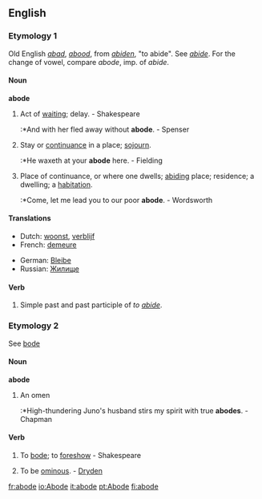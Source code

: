 ==English==
===Etymology 1===
Old English ''[[abad]]'', ''[[abood]]'', from ''[[abiden]]'', "to abide". See ''[[abide]]''. For the change of vowel, compare ''abode'', imp. of ''abide''.

====Noun====
'''abode'''
# {{obsolete}} Act of [[waiting]]; delay. - Shakespeare
#:*And with her fled away without '''abode'''. - Spenser
# Stay or [[continuance]] in a place; [[sojourn]].
#:*He waxeth at your '''abode''' here. - Fielding
# Place of continuance, or where one dwells; [[abiding]] place; residence; a dwelling; a [[habitation]].
#:*Come, let me lead you to our poor '''abode'''. - Wordsworth

====Translations====
{{top}}
*Dutch: [[woonst]], [[verblijf]]
*French: [[demeure]]
{{mid}}
*German: [[Bleibe]]
*Russian: [[Жилище]]
{{bottom}}

====Verb====
# Simple past and past participle of ''to [[abide]]''.

===Etymology 2===
See [[bode]]

====Noun====
'''abode'''
# {{obsolete}} An omen
#:*High-thundering Juno's husband stirs my spirit with true '''abodes'''. - Chapman

====Verb====
# {{transitive}} {{obsolete}} To [[bode]]; to [[foreshow]] - Shakespeare
# {{transitive}} {{obsolete}} To be [[ominous]]. - [[Dryden]]



[[fr:abode]]
[[io:Abode]]
[[it:abode]]
[[pt:Abode]]
[[fi:abode]]